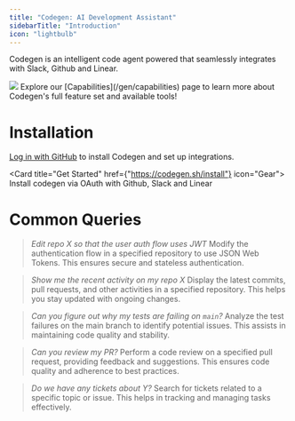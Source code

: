 ```yaml
---
title: "Codegen: AI Development Assistant"
sidebarTitle: "Introduction"
icon: "lightbulb"
---
```


Codegen is an intelligent code agent powered that seamlessly integrates with Slack, Github and Linear.

<Frame caption="Communicate with codegen via Slack">
<img src="/images/codegen-bot-intro.png" />
</Frame>

<Tip>
  Explore our [Capabilities](/gen/capabilities) page to learn more about
  Codegen's full feature set and available tools!
</Tip>


# Installation

[Log in with GitHub](https://codegen.sh/install) to install Codegen and set up integrations.

<Card title="Get Started" href={"https://codegen.sh/install"} icon="Gear">
  Install codegen via OAuth with Github, Slack and Linear
</Card>

# Common Queries

> *Edit repo X so that the user auth flow uses JWT*
Modify the authentication flow in a specified repository to use JSON Web Tokens. This ensures secure and stateless authentication.

> *Show me the recent activity on my repo X*
Display the latest commits, pull requests, and other activities in a specified repository. This helps you stay updated with ongoing changes.

> *Can you figure out why my tests are failing on `main`?*
Analyze the test failures on the main branch to identify potential issues. This assists in maintaining code quality and stability.

> *Can you review my PR?*
Perform a code review on a specified pull request, providing feedback and suggestions. This ensures code quality and adherence to best practices.

> *Do we have any tickets about Y?*
Search for tickets related to a specific topic or issue. This helps in tracking and managing tasks effectively.
